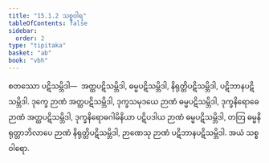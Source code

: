 ```yaml
---
title: "15.1.2 သစ္စဝါရ"
tableOfContents: false
sidebar:
  order: 2
type: "tipitaka"
basket: "ab"
book: "vbh"
---
```



<DynamicBreadcrumb />

<Division number="719" book="vbh">

<Paragraph number="2119" book="vbh">
စတဿော ပဋိသမ္ဘိဒါ—  အတ္ထပဋိသမ္ဘိဒါ, ဓမ္မပဋိသမ္ဘိဒါ, နိရုတ္တိပဋိသမ္ဘိဒါ, ပဋိဘာနပဋိသမ္ဘိဒါ. ဒုက္ခေ ဉာဏံ အတ္ထပဋိသမ္ဘိဒါ, ဒုက္ခသမုဒယေ ဉာဏံ ဓမ္မပဋိသမ္ဘိဒါ, ဒုက္ခနိရောဓေ ဉာဏံ အတ္ထပဋိသမ္ဘိဒါ, ဒုက္ခနိရောဓဂါမိနိယာ ပဋိပဒါယ ဉာဏံ ဓမ္မပဋိသမ္ဘိဒါ, တတြ ဓမ္မနိရုတ္တာဘိလာပေ ဉာဏံ နိရုတ္တိပဋိသမ္ဘိဒါ, ဉာဏေသု ဉာဏံ ပဋိဘာနပဋိသမ္ဘိဒါ. အယံ သစ္စဝါရော.
</Paragraph>
</Division>